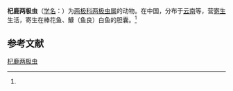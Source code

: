 {{Speciesbox
| name = 杞鹿两极虫
| status = 
| status_system = 
| image = 
| genus = Myxidium
| species = chiluense
| authority = (Ma, 1998)<ref name='id9229'>{{cite web| url =http://www.bioinfo.cn/db05/BjdwSpecies.php?action=view&id=9229| title =杞鹿两极虫| work =《中国动物物种编目数据库》| publisher =中国科学院微生物研究所| author =中国科学院动物研究所| accessdate =2009-04-16| deadurl =yes| archiveurl =https://web.archive.org/web/20160305044458/http://www.bioinfo.cn/db05/BjdwSpecies.php?action=view&id=9229| archivedate =2016-03-05}}</ref>
}}

'''杞鹿两极虫'''（[[学名|学名]]：{{lang|la|''Myxidium chiluense''}}）为[[两极科|两极科]][[两极虫属|两极虫属]]的动物。在中国，分布于[[云南|云南]]等，营[[寄生|寄生]]生活，寄生在棒花鱼、鱇（鱼良）白鱼的胆囊。<ref name='id9229'/>

== 参考文献 ==
{{reflist}}

{{Wikispecies|Myxidium chiluense}}

[[Category:两极虫属|杞鹿两极虫]]


{{Cnidarian-stub}}